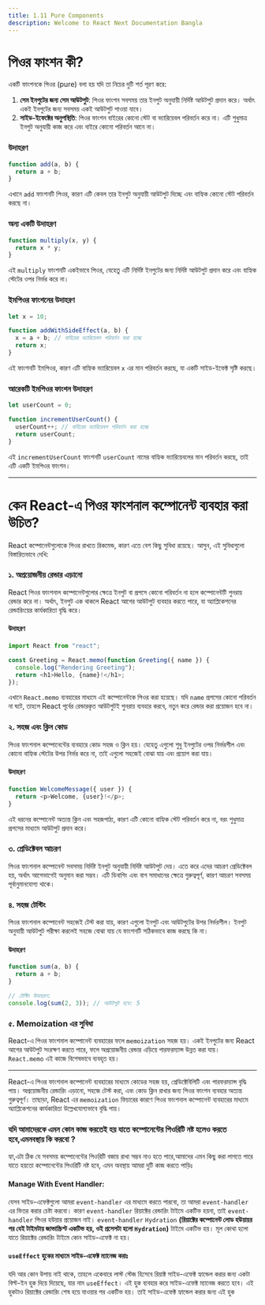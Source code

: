 ```yaml
---
title: 1.11 Pure Components
description: Welcome to React Next Documentation Bangla
---
```


## <h1 className="bg-gradient-to-r from-blue-500 to-purple-500 inline-block text-transparent bg-clip-text text-3xl pt-2">পিওর ফাংশন কী?</h1>

একটি ফাংশনকে পিওর (pure) বলা হয় যদি তা নিচের দুটি শর্ত পূরণ করে:

1. **সেম ইনপুটের জন্য সেম আউটপুট**: পিওর ফাংশন সবসময় তার ইনপুট অনুযায়ী নির্দিষ্ট আউটপুট প্রদান করে। অর্থাৎ একই ইনপুটের জন্য সবসময় একই আউটপুট পাওয়া যাবে।
2. **সাইড-ইফেক্টের অনুপস্থিতি**: পিওর ফাংশন বাইরের কোনো স্টেট বা ভ্যারিয়েবল পরিবর্তন করে না। এটি শুধুমাত্র ইনপুট অনুযায়ী কাজ করে এবং বাইরে কোনো পরিবর্তন আনে না।

### উদাহরণ

```javascript
function add(a, b) {
  return a + b;
}
```

এখানে `add` ফাংশনটি পিওর, কারণ এটি কেবল তার ইনপুট অনুযায়ী আউটপুট দিচ্ছে এবং বাহ্যিক কোনো স্টেট পরিবর্তন করছে না।

### অন্য একটি উদাহরণ

```javascript
function multiply(x, y) {
  return x * y;
}
```

এই `multiply` ফাংশনটি একইভাবে পিওর, যেহেতু এটি নির্দিষ্ট ইনপুটের জন্য নির্দিষ্ট আউটপুট প্রদান করে এবং বাহ্যিক স্টেটের ওপর নির্ভর করে না।

### ইমপিওর ফাংশনের উদাহরণ

```javascript
let x = 10;

function addWithSideEffect(a, b) {
  x = a + b; // বাহিরের ভ্যারিয়েবল পরিবর্তন করা হচ্ছে
  return x;
}
```

এই ফাংশনটি ইমপিওর, কারণ এটি বাহ্যিক ভ্যারিয়েবল `x` এর মান পরিবর্তন করছে, যা একটি সাইড-ইফেক্ট সৃষ্টি করছে।

### আরেকটি ইমপিওর ফাংশন উদাহরণ

```javascript
let userCount = 0;

function incrementUserCount() {
  userCount++; // বাহিরের ভ্যারিয়েবল পরিবর্তন করা হচ্ছে
  return userCount;
}
```

এই `incrementUserCount` ফাংশনটি `userCount` নামের বাহ্যিক ভ্যারিয়েবলের মান পরিবর্তন করছে, তাই এটি একটি ইমপিওর ফাংশন।

---

## <h1 className="bg-gradient-to-r from-blue-500 to-purple-500 inline-block text-transparent bg-clip-text text-3xl pt-2">কেন React-এ পিওর ফাংশনাল কম্পোনেন্ট ব্যবহার করা উচিত?</h1>

React কম্পোনেন্টগুলোকে পিওর রাখতে রিকমেন্ড, কারণ এতে বেশ কিছু সুবিধা রয়েছে। আসুন, এই সুবিধাগুলো বিস্তারিতভাবে দেখি:

### ১. অপ্রয়োজনীয় রেন্ডার এড়ানো

React পিওর ফাংশনাল কম্পোনেন্টগুলোর ক্ষেত্রে ইনপুট বা প্রপসে কোনো পরিবর্তন না হলে কম্পোনেন্টটি পুনরায় রেন্ডার করে না। অর্থাৎ, ইনপুট এক থাকলে React আগের আউটপুট ব্যবহার করতে পারে, যা অ্যাপ্লিকেশনের রেন্ডারিংয়ের কার্যকারিতা বৃদ্ধি করে।

#### উদাহরণ

```javascript
import React from "react";

const Greeting = React.memo(function Greeting({ name }) {
  console.log("Rendering Greeting");
  return <h1>Hello, {name}!</h1>;
});
```

এখানে `React.memo` ব্যবহারের মাধ্যমে এই কম্পোনেন্টকে পিওর করা হয়েছে। যদি `name` প্রপসের কোনো পরিবর্তন না ঘটে, তাহলে React পূর্বের রেন্ডারকৃত আউটপুটই পুনরায় ব্যবহার করবে, নতুন করে রেন্ডার করা প্রয়োজন হবে না।

### ২. সহজ এবং ক্লিন কোড

পিওর ফাংশনাল কম্পোনেন্টের ব্যবহারে কোড সহজ ও ক্লিন হয়। যেহেতু এগুলো শুধু ইনপুটের ওপর নির্ভরশীল এবং কোনো বাহ্যিক স্টেটের উপর নির্ভর করে না, তাই এগুলো সহজেই বোঝা যায় এবং প্রয়োগ করা যায়।

#### উদাহরণ

```javascript
function WelcomeMessage({ user }) {
  return <p>Welcome, {user}!</p>;
}
```

এই ধরনের কম্পোনেন্ট অত্যন্ত ক্লিন এবং সহজপাঠ্য, কারণ এটি কোনো বাহ্যিক স্টেট পরিবর্তন করে না, বরং শুধুমাত্র প্রপসের মাধ্যমে আউটপুট প্রদান করে।

### ৩. প্রেডিক্টেবল আচরণ

পিওর ফাংশনাল কম্পোনেন্ট সবসময় নির্দিষ্ট ইনপুট অনুযায়ী নির্দিষ্ট আউটপুট দেয়। এতে করে এদের আচরণ প্রেডিক্টেবল হয়, অর্থাৎ আগেভাগেই অনুমান করা সম্ভব। এটি ডিবাগিং এবং বাগ সমাধানের ক্ষেত্রে গুরুত্বপূর্ণ, কারণ আচরণ সবসময় পূর্বানুমানযোগ্য থাকে।

### ৪. সহজ টেস্টিং

পিওর ফাংশনাল কম্পোনেন্ট সহজেই টেস্ট করা যায়, কারণ এগুলো ইনপুট এবং আউটপুটের উপর নির্ভরশীল। ইনপুট অনুযায়ী আউটপুট পরীক্ষা করলেই সহজে বোঝা যায় যে ফাংশনটি সঠিকভাবে কাজ করছে কি না।

#### উদাহরণ

```javascript
function sum(a, b) {
  return a + b;
}

// টেস্টিং উদাহরণ:
console.log(sum(2, 3)); // আউটপুট হবে: 5
```

### ৫. Memoization এর সুবিধা

React-এ পিওর ফাংশনাল কম্পোনেন্ট ব্যবহারের ফলে `memoization` সহজ হয়। একই ইনপুটের জন্য React আগের আউটপুট সংরক্ষণ করতে পারে, ফলে অপ্রয়োজনীয় রেন্ডার এড়িয়ে পারফরম্যান্স উন্নত করা যায়। `React.memo` এই কাজে বিশেষভাবে ব্যবহৃত হয়।

---

React-এ পিওর ফাংশনাল কম্পোনেন্ট ব্যবহারের মাধ্যমে কোডের সহজ হয়, প্রেডিক্টেবিলিটি এবং পারফরম্যান্স বৃদ্ধি পায়। অপ্রয়োজনীয় রেন্ডারিং এড়ানো, সহজে টেস্ট করা, এবং কোড ক্লিন রাখার জন্য পিওর ফাংশন ব্যবহার অত্যন্ত গুরুত্বপূর্ণ। তাছাড়া, React এর `memoization` ফিচারের কারণে পিওর ফাংশনাল কম্পোনেন্ট ব্যবহারের মাধ্যমে অ্যাপ্লিকেশনের কার্যকারিতা উল্লেখযোগ্যভাবে বৃদ্ধি পায়।

### যদি আমাদেরকে এমন কোন কাজ করতেই হয় যাতে কম্পোনেন্টের পিওরিটি নষ্ট হলেও করতে হবে,এমনবস্থায় কি করবো ?

হ্যা,এটা ঠিক যে সবসময় কম্পোনেন্টের পিওরিটি বজায় রাখা সম্ভব নাও হতে পারে,আমাদের এমন কিছু করা লাগতে পারে যাতে হয়তো কম্পোনেন্টের পিওরিটি নষ্ট হবে, এমন অবস্থায় আমরা দুটি কাজ করতে পাড়িঃ

#### Manage With Event Handler:

যেসব সাইড-এফেক্টগুলো আমরা `event-handler` এর মাধ্যমে করতে পারবো, তা আমরা `event-handler` এর ভিতর করার চেষ্টা করবো। কারণ `event-handler` রিয়াক্টের রেন্ডারিং টাইমে একটিভ হয়না, তাই `event-handler` পিওর হউয়ার প্রয়োজন নাই। `event-handler` `Hydration` **(রিয়াক্টের কম্পোনেন্ট লোড হউয়ায়র পর যেই টাইমটায় জাভাস্ক্রিপ্ট একটিভ হয়, ওই প্রসেসটা হলো `Hydration`)** টাইমে একটিভ হয়। মূল কোথা হলো যাতে রিয়াক্টের রেন্ডারিং টাইমে কোন সাইড-এফেক্ট না হয়।

#### `useEffect` হুকের মাধ্যমে সাইড-এফেক্ট ম্যানেজ করাঃ

যদি আর কোন উপায় নাই থাকে, তাহলে একেবারে লাস্ট স্টেজ হিসেবে রিয়াক্ট সাইড-এফেক্ট হ্যান্ডেল করার জন্য একটা বিল্ট-ইন হুক দিয়ে দিয়েছে, যার নাম `useEffect`। এই হুক ব্যবহার করে সাইড-এফেক্ট ম্যানেজ করতে হবে। এই হুকটাও রিয়াক্টের রেন্ডারিং শেষ হয়ে যাওয়ার পর একটিভ হয়। তাই সাইড-এফেক্ট হ্যান্ডেল করার জন্য এই হুক
